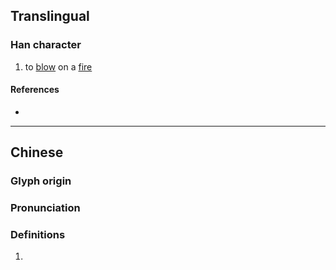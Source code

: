 {{character info}}
==Translingual==

===Han character===
{{Han char|rn=86|rad=火|as=10|sn=14|four=94817|canj=FGIT|ids=⿰火盍}}

# to [[blow]] on a [[fire]]

====References====
* {{Han ref|kx=0679.060|dkj=19290|dj=1090.280|hdz=32222.070|uh=7186|ud=29062|bh=E2C2|bd=58050}}

----

==Chinese==
{{zh-forms}}

===Glyph origin===
{{Han etym}}

===Pronunciation===
{{zh-pron
|m=hé
|c=
|mc=y
|oc=y
|cat=
}}

===Definitions===
{{zh-hanzi}}

# {{rfdef|zh}}